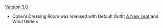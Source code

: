 {{Change History/Header}}
[[Version 3.0]]
* Collei's Dressing Room was released with Default Outfit [[A New Leaf]] and Wind Gliders.